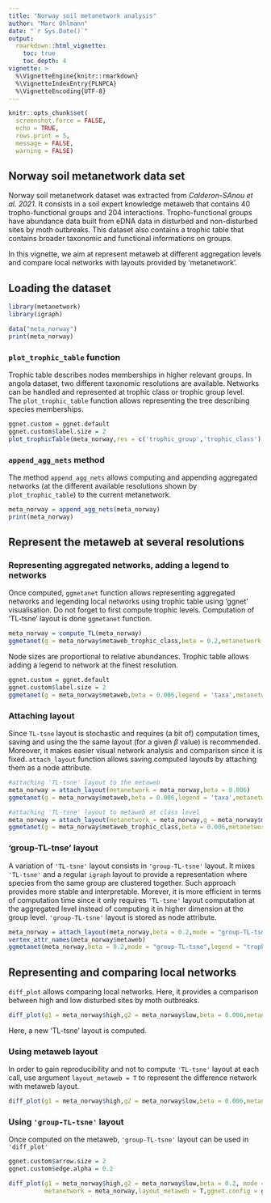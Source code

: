 ```yaml
---
title: "Norway soil metanetwork analysis"
author: "Marc Ohlmann"
date: "`r Sys.Date()`"
output:
  rmarkdown::html_vignette:
    toc: true
    toc_depth: 4
vignette: >
  %\VignetteEngine{knitr::rmarkdown}
  %\VignetteIndexEntry{PLNPCA}
  %\VignetteEncoding{UTF-8}
---
```


```r
knitr::opts_chunk$set(
  screenshot.force = FALSE, 
  echo = TRUE,
  rows.print = 5,
  message = FALSE, 
  warning = FALSE)
```

## Norway soil metanetwork data set 

Norway soil metanetwork dataset was extracted from *Calderon-SAnou et al. 2021*. It consists in a soil expert knowledge metaweb
that contains $40$ tropho-functional groups and $204$ interactions. Tropho-functional groups have abundance data built from eDNA data in disturbed and non-disturbed sites by moth outbreaks. This dataset also contains a trophic table that contains broader taxonomic and functional informations on groups.

In this vignette, we aim at represent metaweb at different aggregation levels and compare local networks with layouts provided by 'metanetwork'.

## Loading the dataset

```r
library(metanetwork)
library(igraph)

data("meta_norway")
print(meta_norway)
```

### `plot_trophic_table` function

Trophic table describes nodes memberships in higher relevant groups. In angola dataset, two different taxonomic resolutions are available. Networks can be handled and represented at trophic class or trophic group level.       
The `plot_trophic_table` function allows representing the tree describing species memberships.

```r
ggnet.custom = ggnet.default
ggnet.custom$label.size = 2
plot_trophicTable(meta_norway,res = c('trophic_group','trophic_class'),ggnet.config = ggnet.custom)
```

### `append_agg_nets` method

The method `append_agg_nets` allows computing and appending aggregated networks (at the different available resolutions shown by `plot_trophic_table`) to the current metanetwork.

```r
meta_norway = append_agg_nets(meta_norway)
print(meta_norway)
```

## Represent the metaweb at several resolutions

### Representing aggregated networks, adding a legend to networks

Once computed, `ggmetanet` function allows representing aggregated networks and legending local networks using trophic table using 'ggnet' visualisation. Do not forget to first compute trophic levels. Computation of 'TL-tsne' layout is done `ggmetanet` function.

```r
meta_norway = compute_TL(meta_norway)
ggmetanet(g = meta_norway$metaweb_trophic_class,beta = 0.2,metanetwork = meta_norway)
```

Node sizes are proportional to relative abundances. Trophic table allows adding a legend to network at the finest resolution.

```r
ggnet.custom = ggnet.default
ggnet.custom$label.size = 2
ggmetanet(g = meta_norway$metaweb,beta = 0.006,legend = 'taxa',metanetwork = meta_norway, ggnet.config = ggnet.custom)
```

### Attaching layout

Since `TL-tsne` layout is stochastic and requires (a bit of) computation times, saving and using the the same layout (for a given $\beta$ value) is recommended. Moreover, it makes easier visual network analysis and comparison since it is fixed.
`attach_layout` function allows saving computed layouts by attaching them as a node attribute.

```r
#attaching 'TL-tsne' layout to the metaweb
meta_norway = attach_layout(metanetwork = meta_norway,beta = 0.006)
ggmetanet(g = meta_norway$metaweb,beta = 0.006,legend = 'taxa',metanetwork = meta_norway, ggnet.config = ggnet.custom)

#attaching 'TL-tsne' layout to metaweb at class level
meta_norway = attach_layout(metanetwork = meta_norway,g = meta_norway$metaweb_trophic_class,beta = 0.006)
ggmetanet(g = meta_norway$metaweb_trophic_class,beta = 0.006,metanetwork = meta_norway)
```
### 'group-TL-tnse' layout

A variation of `'TL-tsne'` layout consists in `'group-TL-tsne'` layout. It mixes `'TL-tsne'` and a regular `igraph` layout to provide a representation where species from the same group are clustered together. Such approach provides more stable and interpretable. Morever, it is more efficient in terms of computation time since it only requires `'TL-tsne'` layout computation at the aggregated level instead of computing it in higher dimension at the group level.
`'group-TL-tsne'` layout is stored as node attribute.

```r
meta_norway = attach_layout(meta_norway,beta = 0.2,mode = "group-TL-tsne",res = "trophic_class")
vertex_attr_names(meta_norway$metaweb)
ggmetanet(meta_norway,beta = 0.2,mode = "group-TL-tsne",legend = "trophic_class",ggnet.config = ggnet.custom)
```
## Representing and comparing local networks

`diff_plot` allows comparing local networks. Here, it provides a comparison between high and low disturbed sites by moth outbreaks.

```r
diff_plot(g1 = meta_norway$high,g2 = meta_norway$low,beta = 0.006,metanetwork = meta_norway)
```

Here, a new 'TL-tsne' layout is computed.

### Using metaweb layout

In order to gain reproducibility and not to compute `'TL-tsne'` layout at each call, use argument `layout_metaweb = T` to represent the difference network with metaweb layout.

```r
diff_plot(g1 = meta_norway$high,g2 = meta_norway$low,beta = 0.006,metanetwork = meta_norway,layout_metaweb = T)
```

### Using `'group-TL-tsne'` layout

Once computed on the metaweb, `'group-TL-tsne'` layout can be used in `'diff_plot'`

```r
ggnet.custom$arrow.size = 2
ggnet.custom$edge.alpha = 0.2

diff_plot(g1 = meta_norway$high,g2 = meta_norway$low,beta = 0.2, mode = "group-TL-tsne",
          metanetwork = meta_norway,layout_metaweb = T,ggnet.config = ggnet.custom)
```


